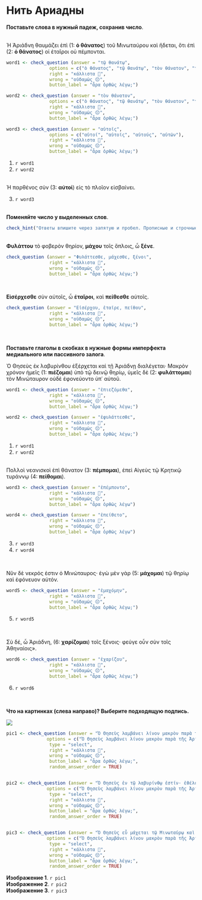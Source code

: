 # Нить Ариадны

**Поставьте слова в нужный падеж, сохранив число**.

</br>
Ἡ Ἀριάδνη θαυμάζει ἐπὶ  (1: **ὁ θάνατος**)  τοῦ Μινωταύρου καὶ ἥδεται, ὅτι ἐπὶ (2: **ὁ θάνατος**) οἱ ἑταῖροι οὐ πέμπονται.

```r
word1 <- check_question (answer = "τῷ θανάτῳ",
                options = c("ὁ θάνατος", "τῷ θανάτῳ", "τὸν θάνατον", "τοῦ θανάτου"),
                right = "κάλλιστα 🍓",
                wrong = "οὐδαμῶς 😔",
                button_label = "ἆρα ὀρθῶς λέγω;")

word2 <- check_question (answer = "τὸν θάνατον",
                options = c("ὁ θάνατος", "τῷ θανάτῳ", "τὸν θάνατον", "τοῦ θανάτου"),
                right = "κάλλιστα 🍓",
                wrong = "οὐδαμῶς 😔",
                button_label = "ἆρα ὀρθῶς λέγω;")

word3 <- check_question (answer = "αὐτοῖς",
                options = c("αὐτοί", "αὐτοῖς", "αὐτούς", "αὐτῶν"),
                right = "κάλλιστα 🍓",
                wrong = "οὐδαμῶς 😔",
                button_label = "ἆρα ὀρθῶς λέγω;")
```

1. `r word1`
2. `r word2`

</br>
Ἡ παρθένος σὺν (3: **αὐτοί**) εἰς τὸ πλοῖον εἰσβαίνει.

3. `r word3`


</br>
**Поменяйте число у выделенных слов**.

```r
check_hint("Ответы впишите через запятую и пробел. Прописные и строчные оставляйте как в задании. Следите за ударениями и придыханиями.", hint_title = "_Нажмите здесь для подсказки_.")
```

</br>
**Φυλάττου** τὸ φοβερὸν θηρίον, **μάχου** τοῖς ὅπλοις, ὦ **ξένε**.

```r
check_question (answer = "Φυλάττεσθε, μάχεσθε, ξένοι",
                right = "κάλλιστα 🍓",
                wrong = "οὐδαμῶς 😔",
                button_label = "ἆρα ὀρθῶς λέγω;")
```

</br>

**Εἰσέρχεσθε** σὺν αὐτοῖς, ὦ **ἑταῖροι**, καὶ **πείθεσθε** αὐτοῖς. 

```r
check_question (answer = "Εἰσέρχου, ἑταῖρε, πείθου",
                right = "κάλλιστα 🍓",
                wrong = "οὐδαμῶς 😔",
                button_label = "ἆρα ὀρθῶς λέγω;")
```


</br>

**Поставьте глаголы в скобках в нужные формы имперфекта медиального или пассивного залога**.

Ὁ Θησεὺς ἐκ λαβυρίνθου ἐξέρχεται καὶ τῇ Ἀριάδνῃ διαλέγεται· Μακρὸν χρόνον ἡμεῖς (1: **πιέζομαι**) ὑπὸ τῷ δεινῷ θηρίῳ, ὑμεῖς δὲ (2: **φυλάττομαι**) τὸν Μινώταυρον οὐδὲ ἐφονεύοντο ὑπ᾽ αὐτοῦ. 

```r
word1 <- check_question (answer = "ἐπιεζόμεθα",
                right = "κάλλιστα 🍓",
                wrong = "οὐδαμῶς 😔",
                button_label = "ἆρα ὀρθῶς λέγω;")

word2 <- check_question (answer = "ἐφυλάττεσθε",
                right = "κάλλιστα 🍓",
                wrong = "οὐδαμῶς 😔",
                button_label = "ἆρα ὀρθῶς λέγω;")
```

1. `r word1`
2. `r word2`

</br>
Πολλοὶ νεανισκοὶ ἐπὶ θάνατον (3: **πέμπομαι**), ἐπεὶ Αἰγεὺς τῷ Κρητικῷ τυράννῳ (4: **πείθομαι**). 

```r
word3 <- check_question (answer = "ἐπέμποντο",
                right = "κάλλιστα 🍓",
                wrong = "οὐδαμῶς 😔",
                button_label = "ἆρα ὀρθῶς λέγω")

word4 <- check_question (answer = "ἐπείθετο",
                right = "κάλλιστα 🍓",
                wrong = "οὐδαμῶς 😔",
                button_label = "ἆρα ὀρθῶς λέγω")
```

3. `r word3`
4. `r word4`


</br>

Νῦν δὲ νεκρός ἐστιν ὁ Μινώταυρος· ἐγὼ μὲν γὰρ (5: **μάχομαι**) τῷ θηρίῳ καὶ ἐφόνευον αὐτόν.

```r
word5 <- check_question (answer = "ἐμαχόμην",
                right = "κάλλιστα 🍓",
                wrong = "οὐδαμῶς 😔",
                button_label = "ἆρα ὀρθῶς λέγω;")
```

5. `r word5`

</br>

Σὺ δέ, ὦ Ἀριάδνη, (6: **χαρίζομαι**) τοῖς ξένοις· φεύγε οὖν σὺν τοῖς Ἀθηναίοις».

```r
word6 <- check_question (answer = "ἐχαρίζου",
                right = "κάλλιστα 🍓",
                wrong = "οὐδαμῶς 😔",
                button_label = "ἆρα ὀρθῶς λέγω;")
```

6. `r word6`

</br>

**Что на картинках (слева направо)? Выберите подходящую подпись.**


![](https://github.com/locusclassicus/ancient_greek_materials/blob/main/images/minotaurus.png?raw=true)


```r

pic1 <- check_question (answer = "Ὁ Θησεὺς λαμβάνει λίνον μακρὸν παρὰ τῆς Ἀριάδνης",
               options = c("Ὁ Θησεὺς λαμβάνει λίνον μακρὸν παρὰ τῆς Ἀριάδνης", "Ὁ Θησεὺς ἐν τῷ λαβυρίνθῳ ἐστίν· ἐθέλει γὰρ τὸν Μινώταυρον φονεύειν", "Ὁ Θησεὺς εὖ µάχεται τῷ Μινωταύρῳ καὶ φονεύει αὐτόν"),
                type = "select",
                right = "κάλλιστα 🍓",
                wrong = "οὐδαμῶς 😔",
                button_label = "ἆρα ὀρθῶς λέγω;",
                random_answer_order = TRUE)


pic2 <- check_question (answer = "Ὁ Θησεὺς ἐν τῷ λαβυρίνθῳ ἐστίν· ἐθέλει γὰρ τὸν Μινώταυρον φονεύειν",
               options = c("Ὁ Θησεὺς λαμβάνει λίνον μακρὸν παρὰ τῆς Ἀριάδνης", "Ὁ Θησεὺς ἐν τῷ λαβυρίνθῳ ἐστίν· ἐθέλει γὰρ τὸν Μινώταυρον φονεύειν", "Ὁ Θησεὺς εὖ µάχεται τῷ Μινωταύρῳ καὶ φονεύει αὐτόν"),
                type = "select",
                right = "κάλλιστα 🍓",
                wrong = "οὐδαμῶς 😔",
                button_label = "ἆρα ὀρθῶς λέγω;",
                random_answer_order = TRUE)


pic3 <- check_question (answer = "Ὁ Θησεὺς εὖ µάχεται τῷ Μινωταύρῳ καὶ φονεύει αὐτόν",
               options = c("Ὁ Θησεὺς λαμβάνει λίνον μακρὸν παρὰ τῆς Ἀριάδνης", "Ὁ Θησεὺς ἐν τῷ λαβυρίνθῳ ἐστίν· ἐθέλει γὰρ τὸν Μινώταυρον φονεύειν", "Ὁ Θησεὺς εὖ µάχεται τῷ Μινωταύρῳ καὶ φονεύει αὐτόν"),
                type = "select",
                right = "κάλλιστα 🍓",
                wrong = "οὐδαμῶς 😔",
                button_label = "ἆρα ὀρθῶς λέγω;",
                random_answer_order = TRUE)
```

**Изображение 1**. `r pic1`
</br>
**Изображение 2**. `r pic2`
</br>
**Изображение 3**. `r pic3`
















